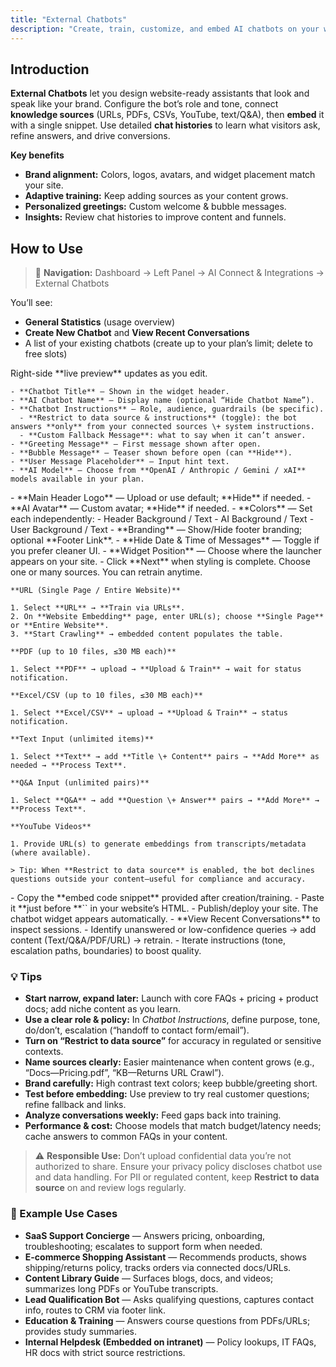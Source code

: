 ```yaml
---
title: "External Chatbots"
description: "Create, train, customize, and embed AI chatbots on your website using models from OpenAI, Anthropic, Google Gemini, and xAI—with brand-aligned UI, data-aware answers, and live user insights."
---
```


## Introduction

**External Chatbots** let you design website-ready assistants that look and speak like your brand. Configure the bot’s role and tone, connect **knowledge sources** (URLs, PDFs, CSVs, YouTube, text/Q&A), then **embed** it with a single snippet. Use detailed **chat histories** to learn what visitors ask, refine answers, and drive conversions.

**Key benefits**

- **Brand alignment:** Colors, logos, avatars, and widget placement match your site.
- **Adaptive training:** Keep adding sources as your content grows.
- **Personalized greetings:** Custom welcome & bubble messages.
- **Insights:** Review chat histories to improve content and funnels.

## How to Use

> 🔎 **Navigation:** Dashboard → Left Panel → AI Connect & Integrations → External Chatbots

You’ll see:

- **General Statistics** (usage overview)
- **Create New Chatbot** and **View Recent Conversations**
- A list of your existing chatbots (create up to your plan’s limit; delete to free slots)

<Steps>
  <Step title="Configure Chatbot (Logic & Model)">
    Right-side **live preview** updates as you edit.

    - **Chatbot Title** — Shown in the widget header.
    - **AI Chatbot Name** — Display name (optional “Hide Chatbot Name”).
    - **Chatbot Instructions** — Role, audience, guardrails (be specific).
      - **Restrict to data source & instructions** (toggle): the bot answers **only** from your connected sources \+ system instructions.
      - **Custom Fallback Message**: what to say when it can’t answer.
    - **Greeting Message** — First message shown after open.
    - **Bubble Message** — Teaser shown before open (can **Hide**).
    - **User Message Placeholder** — Input hint text.
    - **AI Model** — Choose from **OpenAI / Anthropic / Gemini / xAI** models available in your plan.
  </Step>
  <Step title="Customize Chatbot (Brand & UI)">
    - **Main Header Logo** — Upload or use default; **Hide** if needed.
    - **AI Avatar** — Custom avatar; **Hide** if needed.
    - **Colors** — Set each independently:
      - Header Background / Text
      - AI Background / Text
      - User Background / Text
    - **Branding** — Show/Hide footer branding; optional **Footer Link**.
    - **Hide Date & Time of Messages** — Toggle if you prefer cleaner UI.
    - **Widget Position** — Choose where the launcher appears on your site.
    - Click **Next** when styling is complete.
  </Step>
  <Step title="Training — Add a Knowledge Base">
    Choose one or many sources. You can retrain anytime.

    **URL (Single Page / Entire Website)**

    1. Select **URL** → **Train via URLs**.
    2. On **Website Embedding** page, enter URL(s); choose **Single Page** or **Entire Website**.
    3. **Start Crawling** → embedded content populates the table.

    **PDF (up to 10 files, ≤30 MB each)**

    1. Select **PDF** → upload → **Upload & Train** → wait for status notification.

    **Excel/CSV (up to 10 files, ≤30 MB each)**

    1. Select **Excel/CSV** → upload → **Upload & Train** → status notification.

    **Text Input (unlimited items)**

    1. Select **Text** → add **Title \+ Content** pairs → **Add More** as needed → **Process Text**.

    **Q&A Input (unlimited pairs)**

    1. Select **Q&A** → add **Question \+ Answer** pairs → **Add More** → **Process Text**.

    **YouTube Videos**

    1. Provide URL(s) to generate embeddings from transcripts/metadata (where available).

    > Tip: When **Restrict to data source** is enabled, the bot declines questions outside your content—useful for compliance and accuracy.
  </Step>
  <Step title="Embed on Your Website">
    - Copy the **embed code snippet** provided after creation/training.
    - Paste it **just before **`</body>` in your website’s HTML.
    - Publish/deploy your site. The chatbot widget appears automatically.
  </Step>
  <Step title="Monitor & Improve">
    - **View Recent Conversations** to inspect sessions.
    - Identify unanswered or low-confidence queries → add content (Text/Q&A/PDF/URL) → retrain.
    - Iterate instructions (tone, escalation paths, boundaries) to boost quality.
  </Step>
</Steps>

### 💡 Tips

- **Start narrow, expand later:** Launch with core FAQs \+ pricing \+ product docs; add niche content as you learn.
- **Use a clear role & policy:** In _Chatbot Instructions_, define purpose, tone, do/don’t, escalation (“handoff to contact form/email”).
- **Turn on “Restrict to data source”** for accuracy in regulated or sensitive contexts.
- **Name sources clearly:** Easier maintenance when content grows (e.g., “Docs—Pricing.pdf”, “KB—Returns URL Crawl”).
- **Brand carefully:** High contrast text colors; keep bubble/greeting short.
- **Test before embedding:** Use preview to try real customer questions; refine fallback and links.
- **Analyze conversations weekly:** Feed gaps back into training.
- **Performance & cost:** Choose models that match budget/latency needs; cache answers to common FAQs in your content.

> ⚠️ **Responsible Use:** Don’t upload confidential data you’re not authorized to share. Ensure your privacy policy discloses chatbot use and data handling. For PII or regulated content, keep **Restrict to data source** on and review logs regularly.

### 📌 Example Use Cases

- **SaaS Support Concierge** — Answers pricing, onboarding, troubleshooting; escalates to support form when needed.
- **E-commerce Shopping Assistant** — Recommends products, shows shipping/returns policy, tracks orders via connected docs/URLs.
- **Content Library Guide** — Surfaces blogs, docs, and videos; summarizes long PDFs or YouTube transcripts.
- **Lead Qualification Bot** — Asks qualifying questions, captures contact info, routes to CRM via footer link.
- **Education & Training** — Answers course questions from PDFs/URLs; provides study summaries.
- **Internal Helpdesk (Embedded on intranet)** — Policy lookups, IT FAQs, HR docs with strict source restrictions.